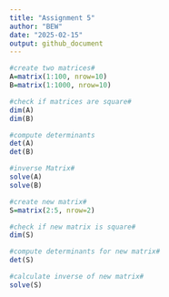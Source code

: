```yaml
---
title: "Assignment 5"
author: "BEW"
date: "2025-02-15"
output: github_document
---
```


```r
#create two matrices#
A=matrix(1:100, nrow=10)
B=matrix(1:1000, nrow=10)
```


```r
#check if matrices are square#
dim(A)
dim(B)

#compute determinants
det(A)
det(B)

#inverse Matrix#
solve(A)
solve(B)
```


```r
#create new matrix#
S=matrix(2:5, nrow=2)

#check if new matrix is square#
dim(S)

#compute determinants for new matrix#
det(S)

#calculate inverse of new matrix#
solve(S)
```

